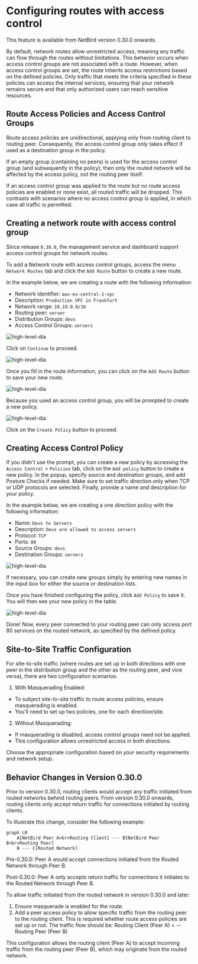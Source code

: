 # Configuring routes with access control

<Note>
    This feature is available from NetBird version 0.30.0 onwards.
</Note>

By default, network routes allow unrestricted access, meaning any traffic can
flow through the routes without limitations. This behavior occurs when access
control groups are not associated with a route. However, when access control
groups are set, the route inherits access restrictions based on the defined
policies. Only traffic that meets the criteria specified in these policies can
access the internal services, ensuring that your network remains secure and that
only authorized users can reach sensitive resources.

## Route Access Policies and Access Control Groups

Route access policies are unidirectional, applying only from routing
client to routing peer. Consequently, the access control group only takes effect
if used as a destination group in the policy.

If an empty group (containing no peers) is used for the access control group
(and subsequently in the policy), then only the routed network will be affected
by the access policy, not the routing peer itself.

<Note>
    If an access control group was applied to the route but no route access policies are
    enabled or none exist, all routed traffic will be dropped.
    This contrasts with scenarios where no access control group is applied, in
    which case all traffic is permitted.
</Note>

##  Creating a network route with access control group
Since release `0.30.0`, the management service and dashboard support access control groups for network routes.

To add a Network route with access control groups, access the menu `Network Routes` tab and click the `Add Route` button to create a new route.

In the example below, we are creating a route with the following information:

- Network identifier: `aws-eu-central-1-vpc`
- Description: `Production VPC in Frankfurt`
- Network range: `10.10.0.0/16`
- Routing peer: `server`
- Distribution Groups: `devs`
- Access Control Groups: `servers`

<p>
    <img src="/docs-static/img/how-to-guides/network-route-acl.png" alt="high-level-dia" className="imagewrapper-big"/>
</p>

Click on `Continue` to proceed.

<p>
    <img src="/docs-static/img/how-to-guides/network-route-acl-group-settings.png" alt="high-level-dia" className="imagewrapper-big"/>
</p>

Once you fill in the route information, you can click on the `Add Route` button to save your new route.
<p>
    <img src="/docs-static/img/how-to-guides/network-route-acl-saved.png" alt="high-level-dia" className="imagewrapper-big"/>
</p>

Because you used an access control group, you will be prompted to create a new policy.
<p>
    <img src="/docs-static/img/how-to-guides/network-route-acl-prompt.png" alt="high-level-dia" className="imagewrapper"/>
</p>

Click on the `Create Policy` button to proceed.

## Creating Access Control Policy
If you didn't use the prompt, you can create a new policy by accessing the `Access Control` > `Policies` tab, click on the `Add policy` button to create a new policy.
In the popup, specify source and destination groups, and add Posture Checks if needed. Make sure to set traffic
direction only when TCP or UDP protocols are selected. Finally, provide a name and description for your policy.

In the example below, we are creating a one direction policy with the following information:
- Name: `Devs to Servers`
- Description: `Devs are allowed to access servers`
- Protocol: `TCP`
- Ports: `80`
- Source Groups: `devs`
- Destination Groups: `servers`

<p>
    <img src="/docs-static/img/how-to-guides/network-acl-create-policy.png" alt="high-level-dia" className="imagewrapper"/>
</p>


If necessary, you can create new groups simply by entering new names in the input box for either the source or destination lists.

Once you have finished configuring the policy, click `Add Policy` to save it. You will then see your new policy in the table.
<p>
    <img src="/docs-static/img/how-to-guides/network-acl-new-policy.png" alt="high-level-dia" className="imagewrapper-big"/>
</p>

Done! Now, every peer connected to your routing peer can only access port 80 services on the routed network,
as specified by the defined policy.

## Site-to-Site Traffic Configuration

For site-to-site traffic (where routes are set up in both directions with one
peer in the distribution group and the other as the routing peer, and vice
versa), there are two configuration scenarios:

1. With Masquerading Enabled:

- To subject site-to-site traffic to route access policies, ensure masquerading
  is enabled.
- You'll need to set up two policies, one for each direction/site.

2. Without Masquerading:

- If masquerading is disabled, access control groups need not be applied.
- This configuration allows unrestricted access in both directions.

Choose the appropriate configuration based on your security requirements and
network setup.

## Behavior Changes in Version 0.30.0

Prior to version 0.30.0, routing clients would accept any traffic initiated from
routed networks behind routing peers. From version 0.30.0 onwards, routing
clients only accept return traffic for connections initiated by routing clients.

To illustrate this change, consider the following example:

```mermaid
graph LR
    A[NetBird Peer A<br>Routing Client] --- B[NetBird Peer B<br>Routing Peer]
    B --- C[Routed Network]
```

Pre-0.30.0: Peer A would accept connections initiated from the Routed Network
through Peer B.

Post-0.30.0: Peer A only accepts return traffic for connections it initiates to
the Routed Network through Peer B.

To allow traffic initiated from the routed network in version 0.30.0 and later:

1. Ensure masquerade is enabled for the route.
2. Add a peer access policy to allow specific traffic from the routing peer to
   the routing client. This is required whether route access policies are set up
   or not. The traffic flow should be:
   Routing Client (Peer A) < -- Routing Peer (Peer B)

This configuration allows the routing client (Peer A) to accept incoming traffic
from the routing peer (Peer B), which may originate from the routed network.